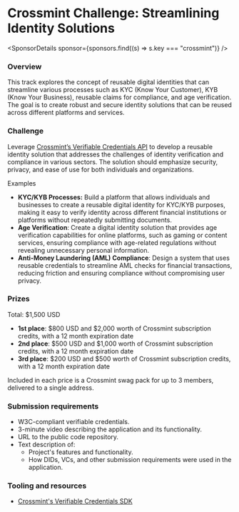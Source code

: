 
# Crossmint Challenge: Streamlining Identity Solutions

<SponsorDetails sponsor={sponsors.find((s) => s.key === "crossmint")} />

### Overview

This track explores the concept of reusable digital identities that can streamline various processes such as KYC (Know Your Customer), KYB (Know Your Business), reusable claims for compliance, and age verification. The goal is to create robust and secure identity solutions that can be reused across different platforms and services.

### Challenge

Leverage [Crossmint’s Verifiable Credentials API](https://docs.crossmint.com/verifiable-credentials/introduction) to develop a reusable identity solution that addresses the challenges of identity verification and compliance in various sectors. The solution should emphasize security, privacy, and ease of use for both individuals and organizations.

Examples

- **KYC/KYB Processes:** Build a platform that allows individuals and businesses to create a reusable digital identity for KYC/KYB purposes, making it easy to verify identity across different financial institutions or platforms without repeatedly submitting documents.
- **Age Verification**: Create a digital identity solution that provides age verification capabilities for online platforms, such as gaming or content services, ensuring compliance with age-related regulations without revealing unnecessary personal information.
- **Anti-Money Laundering (AML) Compliance**: Design a system that uses reusable credentials to streamline AML checks for financial transactions, reducing friction and ensuring compliance without compromising user privacy.

### Prizes

Total: $1,500 USD

- **1st place**: $800 USD and $2,000 worth of Crossmint subscription credits, with a 12 month expiration date
- **2nd place**: $500 USD and $1,000 worth of Crossmint subscription credits, with a 12 month expiration date
- **3rd place**: $200 USD and $500 worth of Crossmint subscription credits, with a 12 month expiration date

Included in each price is a Crossmint swag pack for up to 3 members, delivered to a single address.

### Submission requirements

- W3C-compliant verifiable credentials.
- 3-minute video describing the application and its functionality.
- URL to the public code repository.
- Text description of:
  - Project's features and functionality.
  - How DIDs, VCs, and other submission requirements were used in the application.

### Tooling and resources

- [Crossmint's Verifiable Credentials SDK](https://docs.crossmint.com/verifiable-credentials/introduction)

